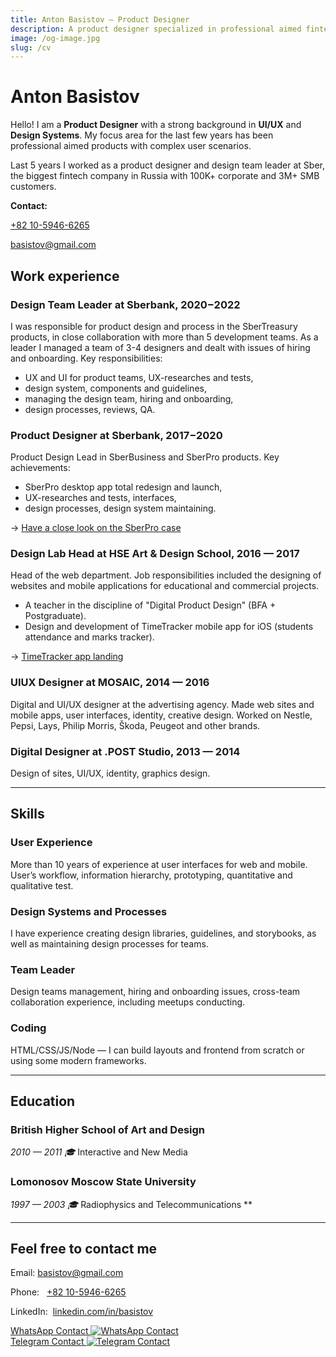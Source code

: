 ```yaml
---
title: Anton Basistov — Product Designer
description: A product designer specialized in professional aimed fintech products.
image: /og-image.jpg
slug: /cv
---
```



# Anton Basistov

Hello! I am a **Product Designer** with a strong background in **UI/UX** and **Design Systems**. My focus area for the last few years has been professional aimed products with complex user scenarios. 

Last 5 years I worked as a product designer and design team leader at Sber, the biggest fintech company in Russia with 100K+ corporate and 3M+ SMB customers.

**Contact:**

[+82 10-5946-6265](tel::+821059466265)

[basistov@gmail.com](mailto:basistov@gmail.com)

## Work experience

### Design Team Leader at Sberbank, 2020−2022

I was responsible for product design and process in the SberTreasury products, in close collaboration with more than 5 development teams. As a leader I managed a team of 3-4 designers and dealt with issues of hiring and onboarding. Key responsibilities:

- UX and UI for product teams, UX-researches and tests,
- design system, components and guidelines,
- managing the design team, hiring and onboarding,
- design processes, reviews, QA.

### Product Designer at Sberbank, 2017−2020

Product Design Lead in SberBusiness and SberPro products. Key achievements:

- SberPro desktop app total redesign and launch,
- UX-researches and tests, interfaces,
- design processes, design system maintaining.

 →  [Have a close look on the SberPro case](/sberpro)

### Design Lab Head at **HSE Art & Design School, 2016 — 2017**

Head of the web department. Job responsibilities included the designing of websites and mobile applications for educational and commercial projects. 

- A teacher in the discipline of "Digital Product Design" (BFA + Postgraduate).
- Design and development of TimeTracker mobile app for iOS (students attendance and marks tracker).

 →  [TimeTracker app landing](/static/timetracker/index.html)

### UIUX Designer at **MOSAIC, 2014 — 2016**

Digital and UI/UX designer at the advertising agency. Made web sites and mobile apps, user interfaces, identity, creative design. Worked on Nestle, Pepsi, Lays, Philip Morris, Škoda, Peugeot and other brands.

### Digital Designer at **.POST Studio, 2013 — 2014**

Design of sites, UI/UX, identity, graphics design.

---

## Skills

### User Experience

More than 10 years of experience at user interfaces for web and mobile. User’s workflow, information hierarchy, prototyping, quantitative and qualitative test.

### Design Systems and Processes

I have experience creating design libraries, guidelines, and storybooks, as well as maintaining design processes for teams.

### Team Leader

Design teams management, hiring and onboarding issues, cross-team collaboration experience, including meetups conducting. 

### Coding

HTML/CSS/JS/Node — I can build layouts and frontend from scratch or using some modern frameworks.

---

## Education

### British Higher School of Art and Design

*2010 — 2011   🎓* Interactive and New Media

### **Lomonosov Moscow State University**

*1997 — 2003  🎓* Radiophysics and Telecommunications **

---

## Feel free to contact me

Email:      [basistov@gmail.com](mailto:basistov@gmail.com)

Phone:      [+82 10-5946-6265](tel::+821059466265)

LinkedIn:   [linkedin.com/in/basistov](http://linkedin.com/in/basistov)

<aside>
  <a href="https://wa.me/qr/BLE4J6UC3KPZM1" title="WhatsApp Contact" target="_blank" rel="noopener noreferrer">
    WhatsApp Contact
    <Image src={qrWa} alt="WhatsApp Contact" width={200} height={200} />
  </a>
</aside>

<aside>
  <a href="https://t.me/basistov" title="Telegram Contact" target="_blank" rel="noopener noreferrer">
    Telegram Contact
    <Image src={qrTg} alt="Telegram Contact" width={200} height={200} />
  </a>
</aside>